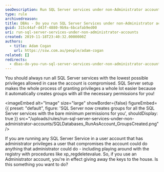 ```yaml
---
seoDescription: Run SQL Server services under non-Administrator accounts to ensure security and prevent unauthorized access.
type: rule
archivedreason:
title: ​DBAs - Do you run SQL Server Services under non-Administrator accounts?
guid: 315c44af-d43f-4880-9b9a-6bcafab9ed00
uri: run-sql-server-services-under-non-administrator-accounts
created: 2019-11-18T23:40:32.0000000Z
authors:
  - title: Adam Cogan
    url: https://ssw.com.au/people/adam-cogan
related: []
redirects:
  - dbas-do-you-run-sql-server-services-under-non-administrator-accounts
---
```


You should always run all SQL Server services with the lowest possible privileges allowed in case the account is compromised. SQL Server setup makes the whole process of granting privileges a whole lot easier because it automatically creates groups with all the necessary permissions for you!

<imageEmbed
  alt="Image"
  size="large"
  showBorder={false}
  figureEmbed={{
    preset: "default",
    figure: 'SQL Server now creates groups for all the SQL Server services with the bare minimum permissions for you',
    shouldDisplay: true
  }}
  src="/uploads/rules/run-sql-server-services-under-non-administrator-accounts/SQLDatabases_RunAsAccount_GroupsCreated.png"
/>

If you are running any SQL Server Service in a user account that has administrator privileges a user that compromises the account could do anything that administrator could do - including playing around with the registry with procedures like xp_regdeletevalue. So, if you use an Administrator account, you're in effect giving away the keys to the house. Is this something you want to do?